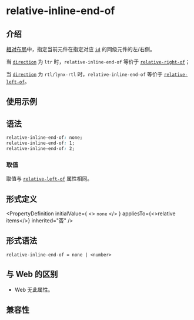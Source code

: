 # relative-inline-end-of

## 介绍

[相对布局](guide/ui/layout/relative-layout.mdx)中，指定当前元件在指定对应 [`id`](./relative-id.mdx) 的同级元件的左/右侧。

当 [`direction`](./direction.mdx) 为 `ltr` 时，`relative-inline-end-of` 等价于 [`relative-right-of`](./relative-right-of.mdx)；

当 [`direction`](./direction.mdx) 为 `rtl/lynx-rtl` 时，`relative-inline-end-of` 等价于 [`relative-left-of`](./relative-left-of.mdx)。

## 使用示例


<Go
  example="css-api"
  entry="src/relative-inline-end-of"
  defaultFile="src/relative-inline-end-of/App.tsx"
  img="https://lf-lynx.tiktok-cdns.com/obj/lynx-artifacts-oss-sg/lynx-website/assets/doc/css/relative-inline-end-of.png"
  defaultEntryFile="dist/relative-inline-end-of.lynx.bundle"
  entry="src/relative-inline-end-of"
/>

## 语法

```css
relative-inline-end-of: none;
relative-inline-end-of: 1;
relative-inline-end-of: 2;
```

### 取值

取值与 [`relative-left-of`](./relative-left-of) 属性相同。

## 形式定义


<PropertyDefinition
  initialValue={
    <>
      <code>none</code>
    </>
  }
  appliesTo={<>relative items</>}
  inherited="否"
/>

## 形式语法

```
relative-inline-end-of = none | <number>
```

## 与 Web 的区别

- Web 无此属性。

## 兼容性


<LegacyCompatTable metadata="css/properties/relative-inline-end-of" />
